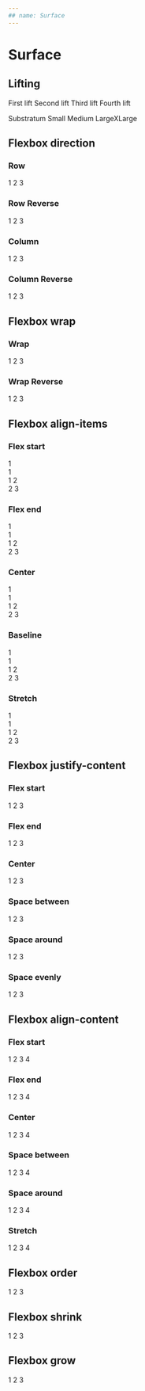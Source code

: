 ```yaml
---
## name: Surface
---
```



# Surface

<Props of={Surface} />

## Lifting

<Surface lifting='sm'>First lift</Surface>
<Surface lifting='md'>Second lift</Surface>
<Surface lifting='lg'>Third lift</Surface>
<Surface lifting='xl'>Fourth lift</Surface>

<Surface>
  Substratum
  <Surface lifting="sm">
    Small
    <Surface lifting="md">
      Medium
      <Surface lifting="lg">
        Large<Surface lifting="xl">XLarge</Surface>
      </Surface>
    </Surface>
  </Surface>
</Surface>

## Flexbox direction

### Row

<Playground>
  <Surface direction="row">
    <Surface lifting="sm">1</Surface>
    <Surface lifting="md">2</Surface>
    <Surface lifting="lg">3</Surface>
  </Surface>
</Playground>

### Row Reverse

<Playground>
  <Surface direction="row-reverse">
    <Surface lifting="sm">1</Surface>
    <Surface lifting="md">2</Surface>
    <Surface lifting="lg">3</Surface>
  </Surface>
</Playground>

### Column

<Playground>
  <Surface direction="column">
    <Surface lifting="sm">1</Surface>
    <Surface lifting="md">2</Surface>
    <Surface lifting="lg">3</Surface>
  </Surface>
</Playground>

### Column Reverse

<Playground>
  <Surface direction="column-reverse">
    <Surface lifting="sm">1</Surface>
    <Surface lifting="md">2</Surface>
    <Surface lifting="lg">3</Surface>
  </Surface>
</Playground>

## Flexbox wrap

### Wrap

<Playground>
  <Surface wrap="wrap">
    <Surface width="30%" lifting="sm">
      1
    </Surface>
    <Surface width="30%" lifting="md">
      2
    </Surface>
    <Surface width="30%" lifting="lg">
      3
    </Surface>
  </Surface>
</Playground>

### Wrap Reverse

<Playground>
  <Surface wrap="wrap-reverse">
    <Surface width="30%" lifting="sm">
      1
    </Surface>
    <Surface width="30%" lifting="md">
      2
    </Surface>
    <Surface width="30%" lifting="lg">
      3
    </Surface>
  </Surface>
</Playground>

## Flexbox align-items

### Flex start

<Playground>
  <Surface items="flex-start">
    <Surface lifting="sm">
      1 <br /> 1 <br /> 1
    </Surface>
    <Surface lifting="md">
      2 <br /> 2
    </Surface>
    <Surface lifting="lg">3</Surface>
  </Surface>
</Playground>

### Flex end

<Playground>
  <Surface items="flex-end">
    <Surface lifting="sm">
      1 <br /> 1 <br /> 1
    </Surface>
    <Surface lifting="md">
      2 <br /> 2
    </Surface>
    <Surface lifting="lg">3</Surface>
  </Surface>
</Playground>

### Center

<Playground>
  <Surface items="center">
    <Surface lifting="sm">
      1 <br /> 1 <br /> 1
    </Surface>
    <Surface lifting="md">
      2 <br /> 2
    </Surface>
    <Surface lifting="lg">3</Surface>
  </Surface>
</Playground>

### Baseline

<Playground>
  <Surface items="baseline">
    <Surface lifting="sm">
      1 <br /> 1 <br /> 1
    </Surface>
    <Surface lifting="md">
      2 <br /> 2
    </Surface>
    <Surface lifting="lg">3</Surface>
  </Surface>
</Playground>

### Stretch

<Playground>
  <Surface items="stretch">
    <Surface lifting="sm">
      1 <br /> 1 <br /> 1
    </Surface>
    <Surface lifting="md">
      2 <br /> 2
    </Surface>
    <Surface lifting="lg">3</Surface>
  </Surface>
</Playground>

## Flexbox justify-content

### Flex start

<Playground>
  <Surface justify="flex-start">
    <Surface width="20%" lifting="sm">
      1
    </Surface>
    <Surface width="20%" lifting="md">
      2
    </Surface>
    <Surface width="20%" lifting="lg">
      3
    </Surface>
  </Surface>
</Playground>

### Flex end

<Playground>
  <Surface justify="flex-end">
    <Surface width="20%" lifting="sm">
      1
    </Surface>
    <Surface width="20%" lifting="md">
      2
    </Surface>
    <Surface width="20%" lifting="lg">
      3
    </Surface>
  </Surface>
</Playground>

### Center

<Playground>
  <Surface justify="center">
    <Surface width="20%" lifting="sm">
      1
    </Surface>
    <Surface width="20%" lifting="md">
      2
    </Surface>
    <Surface width="20%" lifting="lg">
      3
    </Surface>
  </Surface>
</Playground>

### Space between

<Playground>
  <Surface justify="space-between">
    <Surface width="20%" lifting="sm">
      1
    </Surface>
    <Surface width="20%" lifting="md">
      2
    </Surface>
    <Surface width="20%" lifting="lg">
      3
    </Surface>
  </Surface>
</Playground>

### Space around

<Playground>
  <Surface justify="space-around">
    <Surface width="20%" lifting="sm">
      1
    </Surface>
    <Surface width="20%" lifting="md">
      2
    </Surface>
    <Surface width="20%" lifting="lg">
      3
    </Surface>
  </Surface>
</Playground>

### Space evenly

<Playground>
  <Surface justify="space-evenly">
    <Surface width="20%" lifting="sm">
      1
    </Surface>
    <Surface width="20%" lifting="md">
      2
    </Surface>
    <Surface width="20%" lifting="lg">
      3
    </Surface>
  </Surface>
</Playground>

## Flexbox align-content

### Flex start

<Playground>
  <Surface height="20rem" content="flex-start" wrap="wrap">
    <Surface width="10rem" lifting="md">
      1
    </Surface>
    <Surface width="20rem" lifting="md">
      2
    </Surface>
    <Surface width="15rem" lifting="md">
      3
    </Surface>
    <Surface width="5rem" lifting="md">
      4
    </Surface>
  </Surface>
</Playground>

### Flex end

<Playground>
  <Surface height="20rem" content="flex-end" wrap="wrap">
    <Surface width="10rem" lifting="md">
      1
    </Surface>
    <Surface width="20rem" lifting="md">
      2
    </Surface>
    <Surface width="15rem" lifting="md">
      3
    </Surface>
    <Surface width="5rem" lifting="md">
      4
    </Surface>
  </Surface>
</Playground>

### Center

<Playground>
  <Surface height="20rem" content="center" wrap="wrap">
    <Surface width="10rem" lifting="md">
      1
    </Surface>
    <Surface width="20rem" lifting="md">
      2
    </Surface>
    <Surface width="15rem" lifting="md">
      3
    </Surface>
    <Surface width="5rem" lifting="md">
      4
    </Surface>
  </Surface>
</Playground>

### Space between

<Playground>
  <Surface height="20rem" content="space-between" wrap="wrap">
    <Surface width="10rem" lifting="md">
      1
    </Surface>
    <Surface width="20rem" lifting="md">
      2
    </Surface>
    <Surface width="15rem" lifting="md">
      3
    </Surface>
    <Surface width="5rem" lifting="md">
      4
    </Surface>
  </Surface>
</Playground>

### Space around

<Playground>
  <Surface height="20rem" content="space-around" wrap="wrap">
    <Surface width="10rem" lifting="md">
      1
    </Surface>
    <Surface width="20rem" lifting="md">
      2
    </Surface>
    <Surface width="15rem" lifting="md">
      3
    </Surface>
    <Surface width="5rem" lifting="md">
      4
    </Surface>
  </Surface>
</Playground>

### Stretch

<Playground>
  <Surface height="20rem" content="stretch" wrap="wrap">
    <Surface width="10rem" lifting="md">
      1
    </Surface>
    <Surface width="20rem" lifting="md">
      2
    </Surface>
    <Surface width="15rem" lifting="md">
      3
    </Surface>
    <Surface width="5rem" lifting="md">
      4
    </Surface>
  </Surface>
</Playground>

## Flexbox order

<Playground>
  <Surface>
    <Surface lifting="sm" order="3">
      1
    </Surface>
    <Surface lifting="md" order="1">
      2
    </Surface>
    <Surface lifting="lg" order="2">
      3
    </Surface>
  </Surface>
</Playground>

## Flexbox shrink

<Playground>
  <Surface width="100%">
    <Surface lifting="sm" shrink="lg" width="100%">
      1
    </Surface>
    <Surface lifting="md" shrink="sm" width="100%">
      2
    </Surface>
    <Surface lifting="lg" shrink="md" width="100%">
      3
    </Surface>
  </Surface>
</Playground>

## Flexbox grow

<Playground>
  <Surface>
    <Surface lifting="sm" grow={2}>
      1
    </Surface>
    <Surface lifting="md" grow={0}>
      2
    </Surface>
    <Surface lifting="lg" grow={1}>
      3
    </Surface>
  </Surface>
</Playground>
